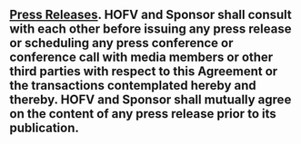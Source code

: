 ## [Press Releases]{.underline}. HOFV and Sponsor shall consult with each other before issuing any press release or scheduling any press conference or conference call with media members or other third parties with respect to this Agreement or the transactions contemplated hereby and thereby. HOFV and Sponsor shall mutually agree on the content of any press release prior to its publication. {#miscellaneous:press-releases}
